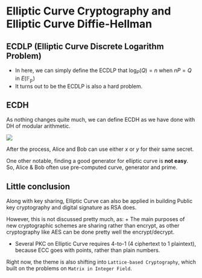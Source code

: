 # Elliptic Curve Cryptography and Elliptic Curve Diffie-Hellman {#sec-Asymmetric}

## ECDLP (Elliptic Curve Discrete Logarithm Problem)

+ In here, we can simply define the ECDLP that $\text{log}_P(Q) = n$ when $nP = Q$ in $E(\mathbb{F_p})$
+ It turns out to be the ECDLP is also a hard problem. 

## ECDH

As nothing changes quite much, we can define ECDH as we have done with DH of modular arithmetic.

![](/images/ecdh.png){fig-align="center"}

After the process, Alice and Bob can use either $x$ or $y$ for their same secret.

One other notable, finding a good generator for elliptic curve is **not easy**. So, Alice & Bob often use pre-computed curve, generator and prime.


## Little conclusion

Along with key sharing, Elliptic Curve can also be applied in building Public key cryptography and digital signature as RSA does. 

However, this is not discussed pretty much, as:
+ The main purposes of new cryptographic schemes are sharing rather than encrypt, as other cryptography like AES can be done pretty well the encrypt/decrypt. 

+ Several PKC on Elliptic Curve requires 4-to-1 (4 ciphertext to 1 plaintext), because ECC goes with points, rather than plain numbers. 

Right now, the theme is also shifting into `Lattice-based Cryptography`, which built on the problems on `Matrix in Integer Field`. 